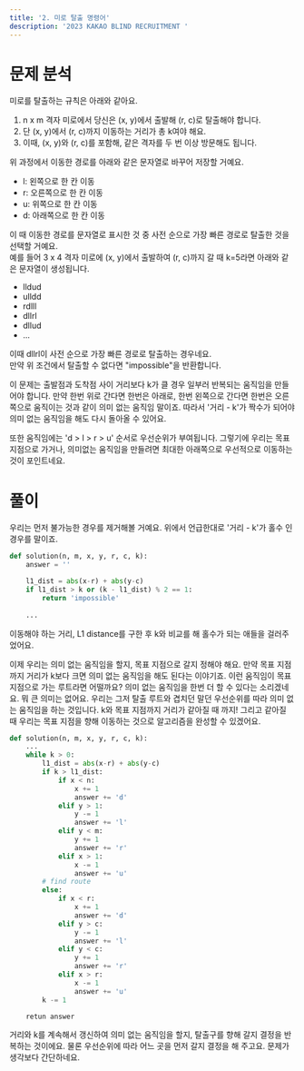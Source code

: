 ```yaml
---
title: '2. 미로 탈출 명령어'
description: '2023 KAKAO BLIND RECRUITMENT '
---
```



<TestInfo url='https://school.programmers.co.kr/learn/courses/30/lessons/150365' level={3} solved={true}></TestInfo>

# 문제 분석

미로를 탈출하는 규칙은 아래와 같아요.  
1. <BackgroundText>n x m</BackgroundText> 격자 미로에서 당신은 <BackgroundText>(x, y)</BackgroundText>에서 출발해 <BackgroundText>(r, c)</BackgroundText>로 탈출해야 합니다.
2. 단 <BackgroundText>(x, y)</BackgroundText>에서 <BackgroundText>(r, c)</BackgroundText>까지 이동하는 거리가 총 <BackgroundText>k</BackgroundText>여야 해요.
3. 이때, <BackgroundText>(x, y)</BackgroundText>와 <BackgroundText>(r, c)</BackgroundText>를 포함해, 같은 격자를 두 번 이상 방문해도 됩니다. 

위 과정에서 이동한 경로를 아래와 같은 문자열로 바꾸어 저장할 거예요.
* l: 왼쪽으로 한 칸 이동
* r: 오른쪽으로 한 칸 이동
* u: 위쪽으로 한 칸 이동
* d: 아래쪽으로 한 칸 이동

이 때 이동한 경로를 문자열로 표시한 것 중 사전 순으로 가장 빠른 경로로 탈출한 것을 선택할 거예요.  
예를 들어 <BackgroundText>3 x 4</BackgroundText> 격자 미로에 <BackgroundText>(x, y)</BackgroundText>에서 출발하여 <BackgroundText>(r, c)</BackgroundText>까지 갈 때 <BackgroundText>k=5</BackgroundText>라면 아래와 같은 문자열이 생성됩니다.

* lldud
* ulldd
* rdlll
* dllrl
* dllud
* ...

이때 dllrl이 사전 순으로 가장 빠른 경로로 탈출하는 경우네요.  
만약 위 조건에서 탈출할 수 없다면 <BackgroundText>"impossible"</BackgroundText>을 반환합니다.

이 문제는 출발점과 도착점 사이 거리보다 k가 클 경우 일부러 반복되는 움직임을 만들어야 합니다.
만약 한번 위로 간다면 한번은 아래로, 한번 왼쪽으로 간다면 한번은 오른쪽으로 움직이는 것과 같이 의미 없는 움직임 말이죠.
따라서 '거리 - k'가 짝수가 되어야 의미 없는 움직임을 해도 다시 돌아올 수 있어요.

또한 움직임에는 'd > l > r > u' 순서로 우선순위가 부여됩니다.
그렇기에 우리는 목표 지점으로 가거나, 의미없는 움직임을 만들려면 최대한 아래쪽으로 우선적으로 이동하는 것이 포인트네요.

# 풀이

우리는 먼저 불가능한 경우를 제거해볼 거예요.
위에서 언급한대로 '거리 - k'가 홀수 인 경우를 말이죠.

```python
def solution(n, m, x, y, r, c, k):
    answer = ''

    l1_dist = abs(x-r) + abs(y-c)
    if l1_dist > k or (k - l1_dist) % 2 == 1:
        return 'impossible'
    
    ...
```
이동해야 하는 거리, L1 distance를 구한 후 k와 비교를 해 홀수가 되는 애들을 걸러주었어요.

이제 우리는 의미 없는 움직임을 할지, 목표 지점으로 갈지 정해야 해요.
만약 목표 지점까지 거리가 k보다 크면 의미 없는 움직임을 해도 된다는 이야기죠.
이런 움직임이 목표 지점으로 가는 루트라면 어떨까요?
의미 없는 움직임을 한번 더 할 수 있다는 소리겠네요.
뭐 큰 의미는 없어요.
우리는 그저 탈출 루트와 겹치던 말던 우선순위를 따라 의미 없는 움직임을 하는 것입니다.
k와 목표 지점까지 거리가 같아질 때 까지!
그리고 같아질 때 우리는 목표 지점을 향해 이동하는 것으로 알고리즘을 완성할 수 있겠어요. 

```python
def solution(n, m, x, y, r, c, k):
    ...
    while k > 0:
        l1_dist = abs(x-r) + abs(y-c)
        if k > l1_dist:
            if x < n:
                x += 1
                answer += 'd'
            elif y > 1:
                y -= 1
                answer += 'l'
            elif y < m:
                y += 1
                answer += 'r'
            elif x > 1:
                x -= 1
                answer += 'u'
        # find route
        else:
            if x < r:
                x += 1
                answer += 'd'
            elif y > c:
                y -= 1
                answer += 'l'
            elif y < c:
                y += 1
                answer += 'r'
            elif x > r:
                x -= 1
                answer += 'u'
        k -= 1

    retun answer
```

거리와 k를 계속해서 갱신하여 의미 없는 움직임을 할지, 탈출구를 향해 갈지 결정을 반복하는 것이에요.
물론 우선순위에 따라 어느 곳을 먼저 갈지 결정을 해 주고요.
문제가 생각보다 간단하네요.